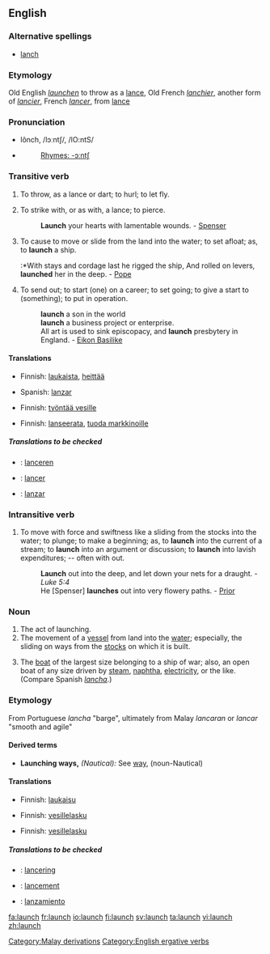 ==English==

===Alternative spellings===
* [[lanch]]

===Etymology===
Old English ''[[launchen]]'' to throw as a [[lance]], Old French ''[[lanchier]]'', another form of ''[[lancier]]'', French ''[[lancer]]'', from [[lance]]

===Pronunciation===
*lônch, /lɔːntʃ/, /lO:ntS/
*{{audio|en-us-launch.ogg|Audio (US)}}
*:[[Rhymes:English:-ɔːntʃ|Rhymes: -ɔːntʃ]]

===Transitive verb===
{{rfc-trverb|Transitive verb}}
{{en-verb|launch|es}}

# To throw, as a lance or dart; to hurl; to let fly.
# {{obsolete}} To strike with, or as with, a lance; to pierce.
#:'''Launch''' your hearts with lamentable wounds. - [[Spenser]]
# To cause to move or slide from the land into the water; to set afloat; as, to '''launch''' a ship.
#:*With stays and cordage last he rigged the ship, And rolled on levers, '''launched''' her in the deep. - [[Pope]]
# To send out; to start (one) on a career; to set going; to give a start to (something); to put in operation.
#: '''launch''' a son in the world
#: '''launch''' a business project or enterprise.
#: All art is used to sink episcopacy, and '''launch''' presbytery in England. - [[Eikon Basilike]]

====Translations====
{{trans-top|To throw, as a lance or dart; to hurl; to let fly}}
*Finnish: [[laukaista]], [[heittää]]
{{trans-mid}}
*Spanish: [[lanzar]]
{{trans-bottom}}

{{trans-top|To strike with, or as with, a lance; to pierce}}
{{trans-mid}}
{{trans-bottom}}

{{trans-top|To cause to move or slide from the land into the water}}
*Finnish: [[työntää vesille]]
{{trans-mid}}
{{trans-bottom}}

{{trans-top|To send out; to start (one) on a career; to set going; to give a start to (something); to put in operation}}
*Finnish: [[lanseerata]], [[tuoda markkinoille]]
{{trans-mid}}
{{trans-bottom}}

=====Translations to be checked=====
{{checktrans}}
{{top}}
*{{ttbc|Dutch}}: [[lanceren]]
*{{ttbc|French}}: [[lancer]]
{{mid}}
*{{ttbc|Spanish}}: [[lanzar]]
{{bottom}}

===Intransitive verb===
{{en-verb|launch|es}}

# To move with force and swiftness like a sliding from the stocks into the water; to plunge; to make a beginning; as, to '''launch''' into the current of a stream; to '''launch''' into an argument or discussion; to '''launch''' into lavish expenditures; -- often with out.
#:'''Launch''' out into the deep, and let down your nets for a draught. - ''Luke 5:4''
#:He [Spenser] '''launches''' out into very flowery paths. - [[Prior]]

===Noun===
{{en-noun|es}}

# The act of launching.
# The movement of a [[vessel]] from land into the [[water]]; especially, the sliding on ways from the [[stocks]] on which it is built.
# {{context|nautical}} The [[boat]] of the largest size belonging to a ship of war; also, an open boat of any size driven by [[steam]], [[naphtha]], [[electricity]], or the like. (Compare Spanish ''[[lancha]]''.)

[[Category:Malay derivations]]

===Etymology===
From Portuguese ''lancha'' "barge", ultimately from Malay ''lancaran'' or ''lancar'' "smooth and agile"

====Derived terms====
*'''Launching ways,''' ''(Nautical):'' See [[way]], (noun-Nautical)

====Translations====
{{trans-top|The act of launching}}
*Finnish: [[laukaisu]]
{{trans-mid}}
{{trans-bottom}}

{{trans-top|The movement of a vessel from land into the water}}
*Finnish: [[vesillelasku]]
{{trans-mid}}
{{trans-bottom}}

{{trans-top|The boat of the largest size belonging to a ship of war}}
*Finnish: [[vesillelasku]]
{{trans-mid}}
{{trans-bottom}}

=====Translations to be checked=====
{{checktrans}}
{{top}}
*{{ttbc|Dutch}}: [[lancering]] {{f}}
*{{ttbc|French}}: [[lancement]] {{m}}
{{mid}}
*{{ttbc|Spanish}}: [[lanzamiento]] {{m}}
{{bottom}}

[[Category:English ergative verbs]]

[[fa:launch]]
[[fr:launch]]
[[io:launch]]
[[fi:launch]]
[[sv:launch]]
[[ta:launch]]
[[vi:launch]]
[[zh:launch]]